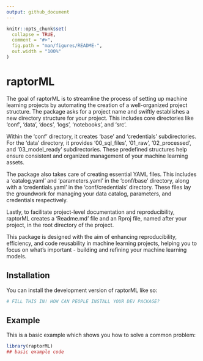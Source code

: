 ```yaml
---
output: github_document
---
```


<!-- README.md is generated from README.Rmd. Please edit that file -->

```r
knitr::opts_chunk$set(
  collapse = TRUE,
  comment = "#>",
  fig.path = "man/figures/README-",
  out.width = "100%"
)
```

# raptorML

<!-- badges: start -->
<!-- badges: end -->

The goal of raptorML is to streamline the process of setting up machine learning projects by automating the creation of a well-organized project structure. The package asks for a project name and swiftly establishes a new directory structure for your project. This includes core directories like 'conf', 'data', 'docs', 'logs', 'notebooks', and 'src'.

Within the 'conf' directory, it creates 'base' and 'credentials' subdirectories. For the 'data' directory, it provides '00_sql_files', '01_raw', '02_processed', and '03_model_ready' subdirectories. These predefined structures help ensure consistent and organized management of your machine learning assets.

The package also takes care of creating essential YAML files. This includes a 'catalog.yaml' and 'parameters.yaml' in the 'conf/base' directory, along with a 'credentials.yaml' in the 'conf/credentials' directory. These files lay the groundwork for managing your data catalog, parameters, and credentials respectively.

Lastly, to facilitate project-level documentation and reproducibility, raptorML creates a 'Readme.md' file and an Rproj file, named after your project, in the root directory of the project.

This package is designed with the aim of enhancing reproducibility, efficiency, and code reusability in machine learning projects, helping you to focus on what's important - building and refining your machine learning models.

## Installation

You can install the development version of raptorML like so:

``` r
# FILL THIS IN! HOW CAN PEOPLE INSTALL YOUR DEV PACKAGE?
```

## Example

This is a basic example which shows you how to solve a common problem:

```r
library(raptorML)
## basic example code
```

